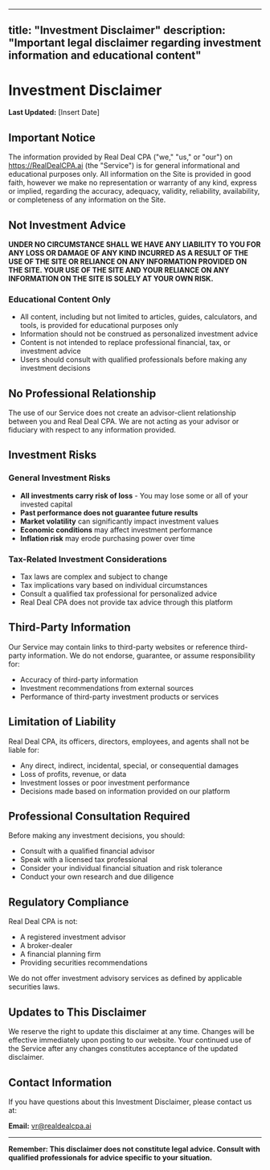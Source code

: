 ___

title: "Investment Disclaimer"
description: "Important legal disclaimer regarding investment information and educational content"
---

# Investment Disclaimer

**Last Updated:** [Insert Date]

## Important Notice

The information provided by Real Deal CPA ("we," "us," or "our") on https://RealDealCPA.ai (the "Service") is for general informational and educational purposes only. All information on the Site is provided in good faith, however we make no representation or warranty of any kind, express or implied, regarding the accuracy, adequacy, validity, reliability, availability, or completeness of any information on the Site.

## Not Investment Advice

**UNDER NO CIRCUMSTANCE SHALL WE HAVE ANY LIABILITY TO YOU FOR ANY LOSS OR DAMAGE OF ANY KIND INCURRED AS A RESULT OF THE USE OF THE SITE OR RELIANCE ON ANY INFORMATION PROVIDED ON THE SITE. YOUR USE OF THE SITE AND YOUR RELIANCE ON ANY INFORMATION ON THE SITE IS SOLELY AT YOUR OWN RISK.**

### Educational Content Only

- All content, including but not limited to articles, guides, calculators, and tools, is provided for educational purposes only
- Information should not be construed as personalized investment advice
- Content is not intended to replace professional financial, tax, or investment advice
- Users should consult with qualified professionals before making any investment decisions

## No Professional Relationship

The use of our Service does not create an advisor-client relationship between you and Real Deal CPA. We are not acting as your advisor or fiduciary with respect to any information provided.

## Investment Risks

### General Investment Risks
- **All investments carry risk of loss** - You may lose some or all of your invested capital
- **Past performance does not guarantee future results**
- **Market volatility** can significantly impact investment values
- **Economic conditions** may affect investment performance
- **Inflation risk** may erode purchasing power over time

### Tax-Related Investment Considerations
- Tax laws are complex and subject to change
- Tax implications vary based on individual circumstances
- Consult a qualified tax professional for personalized advice
- Real Deal CPA does not provide tax advice through this platform

## Third-Party Information

Our Service may contain links to third-party websites or reference third-party information. We do not endorse, guarantee, or assume responsibility for:
- Accuracy of third-party information
- Investment recommendations from external sources
- Performance of third-party investment products or services

## Limitation of Liability

Real Deal CPA, its officers, directors, employees, and agents shall not be liable for:
- Any direct, indirect, incidental, special, or consequential damages
- Loss of profits, revenue, or data
- Investment losses or poor investment performance
- Decisions made based on information provided on our platform

## Professional Consultation Required

Before making any investment decisions, you should:
- Consult with a qualified financial advisor
- Speak with a licensed tax professional
- Consider your individual financial situation and risk tolerance
- Conduct your own research and due diligence

## Regulatory Compliance

Real Deal CPA is not:
- A registered investment advisor
- A broker-dealer
- A financial planning firm
- Providing securities recommendations

We do not offer investment advisory services as defined by applicable securities laws.

## Updates to This Disclaimer

We reserve the right to update this disclaimer at any time. Changes will be effective immediately upon posting to our website. Your continued use of the Service after any changes constitutes acceptance of the updated disclaimer.

## Contact Information

If you have questions about this Investment Disclaimer, please contact us at:

**Email:** vr@realdealcpa.ai

---

**Remember: This disclaimer does not constitute legal advice. Consult with qualified professionals for advice specific to your situation.**

